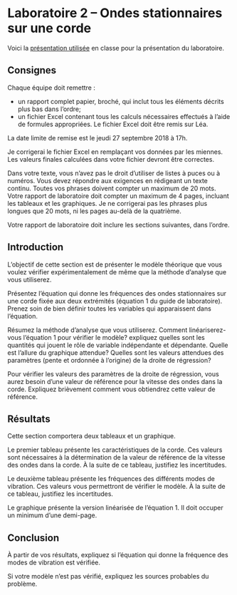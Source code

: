 # Laboratoire 2 – Ondes stationnaires sur une corde {-}

Voici la [présentation utilisée][diapos-lab2] en classe pour la présentation du
laboratoire.


## Consignes {-}
Chaque équipe doit remettre :

  - un rapport complet papier, broché, qui inclut tous les éléments décrits
    plus bas dans l'ordre;
  - un fichier Excel contenant tous les calculs nécessaires effectués à l'aide
    de formules appropriées. Le fichier Excel doit être remis sur Léa.

La date limite de remise est le jeudi 27 septembre 2018 à 17h.

Je corrigerai le fichier Excel en remplaçant vos données par les miennes. Les
valeurs finales calculées dans votre fichier devront être correctes.

Dans votre texte, vous n'avez pas le droit d'utiliser de listes à puces ou à
numéros. Vous devez répondre aux exigences en rédigeant un texte continu.
Toutes vos phrases doivent compter un maximum de 20 mots.  Votre rapport de
laboratoire doit compter un maximum de 4 pages, incluant les tableaux et les
graphiques.  Je ne corrigerai pas les phrases plus longues que 20 mots, ni les
pages au-delà de la quatrième.

Votre rapport de laboratoire doit inclure les sections suivantes, dans
l'ordre. 

## Introduction {-}

L'objectif de cette section est de présenter le modèle théorique que vous
voulez vérifier expérimentalement de même que la méthode d'analyse que vous
utiliserez.

Présentez l'équation qui donne les fréquences des ondes stationnaires sur une
corde fixée aux deux extrémités (équation 1 du guide de laboratoire). Prenez
soin de bien définir toutes les variables qui apparaissent dans l'équation.

Résumez la méthode d'analyse que vous utiliserez. Comment linéariserez-vous
l'équation 1 pour vérifier le modèle?  expliquez quelles sont les quantités qui
jouent le rôle de variable indépendante et dépendante.  Quelle est l'allure du
graphique attendue? Quelles sont les valeurs attendues des paramètres (pente et
ordonnée à l'origine) de la droite de régression?

Pour vérifier les valeurs des paramètres de la droite de régression, vous aurez
besoin d'une valeur de référence pour la vitesse des ondes dans la corde.
Expliquez brièvement comment vous obtiendrez cette valeur de référence.


## Résultats {-}

Cette section comportera deux tableaux et un graphique.

Le premier tableau présente les caractéristiques de la corde. Ces valeurs sont
nécessaires à la détermination de la valeur de référence de la vitesse des
ondes dans la corde.  À la suite de ce tableau, justifiez les incertitudes.

Le deuxième tableau présente les fréquences des différents modes de vibration.
Ces valeurs vous permettront de vérifier le modèle.  À la suite de ce tableau,
justifiez les incertitudes.

Le graphique présente la version linéarisée de l'équation 1. Il doit occuper un
minimum d'une demi-page.

## Conclusion {-}

À partir de vos résultats, expliquez si l'équation qui donne la fréquence des
modes de vibration est vérifiée.

Si votre modèle n'est pas vérifié, expliquez les sources probables
du problème.


[diapos-lab2]: https://docs.google.com/presentation/d/100NkX6VM8EW8qba0J6TFgYaIDpLRaBi9J6GIT_u-bhU/edit?usp=sharing
